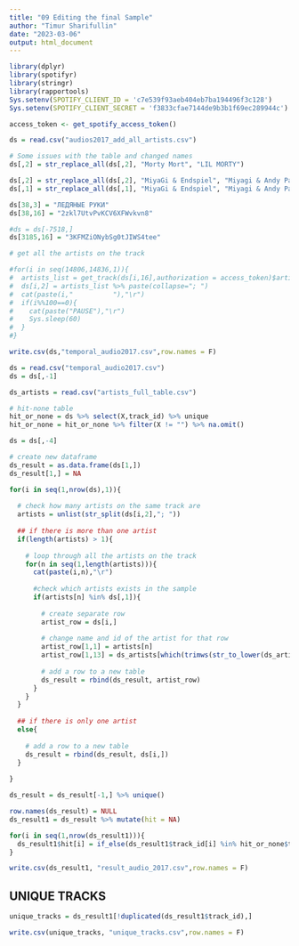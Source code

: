 ---
title: "09 Editing the final Sample"
author: "Timur Sharifullin"
date: "2023-03-06"
output: html_document
---

```{r setup, include=FALSE}
library(dplyr)
library(spotifyr)
library(stringr)
library(rapportools)
Sys.setenv(SPOTIFY_CLIENT_ID = 'c7e539f93aeb404eb7ba194496f3c128')
Sys.setenv(SPOTIFY_CLIENT_SECRET = 'f3833cfae7144de9b3b1f69ec289944c')

access_token <- get_spotify_access_token()
```

```{r}
ds = read.csv("audios2017_add_all_artists.csv")
```

```{r}
# Some issues with the table and changed names
ds[,2] = str_replace_all(ds[,2], "Morty Mort", "LIL MORTY")

ds[,2] = str_replace_all(ds[,2], "MiyaGi & Endspiel", "Miyagi & Andy Panda")
ds[,1] = str_replace_all(ds[,1], "MiyaGi & Endspiel", "Miyagi & Andy Panda")

ds[38,3] = "ЛЕДЯНЫЕ РУКИ"
ds[38,16] = "2zkl7UtvPvKCV6XFWvkvn8"

#ds = ds[-7518,]
ds[3185,16] = "3KFMZiONybSg0tJIWS4tee"
```

```{r}
# get all the artists on the track

#for(i in seq(14806,14836,1)){
#  artists_list = get_track(ds[i,16],authorization = access_token)$artists$name 
#  ds[i,2] = artists_list %>% paste(collapse="; ")
#  cat(paste(i,"          "),"\r")
#  if(i%%100==0){
#    cat(paste("PAUSE"),"\r")
#    Sys.sleep(60)
#  }
#}
```

```{r}
write.csv(ds,"temporal_audio2017.csv",row.names = F)
```

```{r}
ds = read.csv("temporal_audio2017.csv")
ds = ds[,-1]

ds_artists = read.csv("artists_full_table.csv")

# hit-none table
hit_or_none = ds %>% select(X,track_id) %>% unique
hit_or_none = hit_or_none %>% filter(X != "") %>% na.omit()

ds = ds[,-4]
```

```{r}
# create new dataframe
ds_result = as.data.frame(ds[1,])
ds_result[1,] = NA
```

```{r}
for(i in seq(1,nrow(ds),1)){
  
  # check how many artists on the same track are 
  artists = unlist(str_split(ds[i,2],"; "))
  
  ## if there is more than one artist
  if(length(artists) > 1){
    
    # loop through all the artists on the track
    for(n in seq(1,length(artists))){
      cat(paste(i,n),"\r")
      
      #check which artists exists in the sample 
      if(artists[n] %in% ds[,1]){
        
        # create separate row 
        artist_row = ds[i,]
        
        # change name and id of the artist for that row
        artist_row[1,1] = artists[n]
        artist_row[1,13] = ds_artists[which(trimws(str_to_lower(ds_artists[,1])) == trimws(str_to_lower(artists[n]))),2]
        
        # add a row to a new table
        ds_result = rbind(ds_result, artist_row)
      }
    }
  }
  
  ## if there is only one artist
  else{
    
    # add a row to a new table
    ds_result = rbind(ds_result, ds[i,])
  }
  
}
```

```{r}
ds_result = ds_result[-1,] %>% unique()

row.names(ds_result) = NULL
ds_result1 = ds_result %>% mutate(hit = NA)

for(i in seq(1,nrow(ds_result1))){
  ds_result1$hit[i] = if_else(ds_result1$track_id[i] %in% hit_or_none$track_id, hit_or_none$X[i],NA)
}
```

```{r}
write.csv(ds_result1, "result_audio_2017.csv",row.names = F)
```

## UNIQUE TRACKS

```{r}
unique_tracks = ds_result1[!duplicated(ds_result1$track_id),]

write.csv(unique_tracks, "unique_tracks.csv",row.names = F)
```

